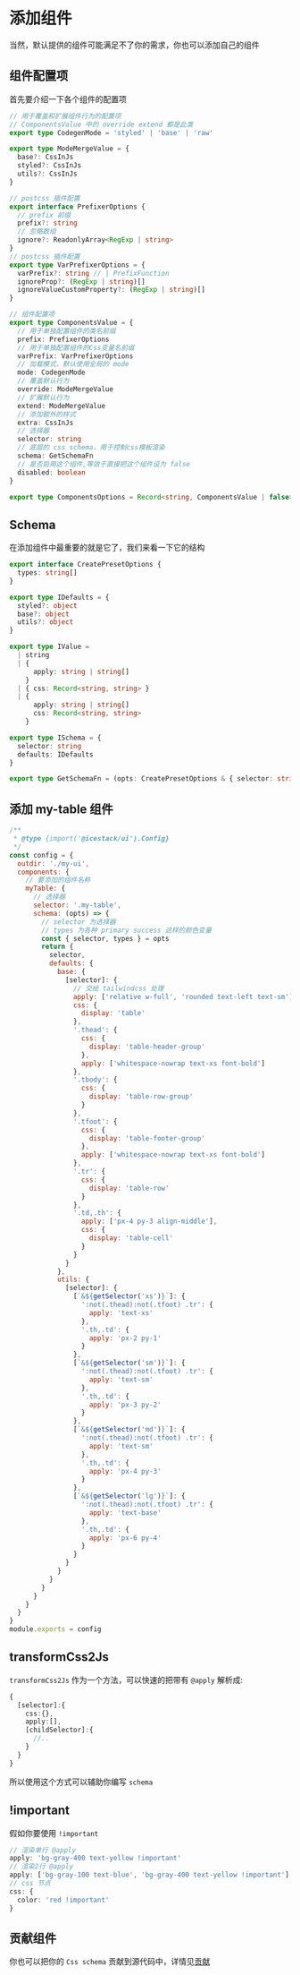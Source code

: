 # 添加组件

当然，默认提供的组件可能满足不了你的需求，你也可以添加自己的组件

## 组件配置项

首先要介绍一下各个组件的配置项

```ts
// 用于覆盖和扩展组件行为的配置项
// ComponentsValue 中的 override extend 都是此类
export type CodegenMode = 'styled' | 'base' | 'raw'

export type ModeMergeValue = {
  base?: CssInJs
  styled?: CssInJs
  utils?: CssInJs
}

// postcss 插件配置
export interface PrefixerOptions {
  // prefix 前缀
  prefix?: string
  // 忽略数组
  ignore?: ReadonlyArray<RegExp | string>
}
// postcss 插件配置
export type VarPrefixerOptions = {
  varPrefix?: string // | PrefixFunction
  ignoreProp?: (RegExp | string)[]
  ignoreValueCustomProperty?: (RegExp | string)[]
}

// 组件配置项
export type ComponentsValue = {
  // 用于单独配置组件的类名前缀
  prefix: PrefixerOptions
  // 用于单独配置组件的Css变量名前缀
  varPrefix: VarPrefixerOptions
  // 加载模式，默认使用全局的 mode
  mode: CodegenMode
  // 覆盖默认行为
  override: ModeMergeValue
  // 扩展默认行为
  extend: ModeMergeValue
  // 添加额外的样式
  extra: CssInJs
  // 选择器
  selector: string
  // 底层的 css schema，用于控制css模板渲染
  schema: GetSchemaFn
  // 是否启用这个组件,等效于直接把这个组件设为 false
  disabled: boolean
}

export type ComponentsOptions = Record<string, ComponentsValue | false>
```

## Schema

在添加组件中最重要的就是它了，我们来看一下它的结构

```ts
export interface CreatePresetOptions {
  types: string[]
}

export type IDefaults = {
  styled?: object
  base?: object
  utils?: object
}

export type IValue =
  | string
  | {
      apply: string | string[]
    }
  | { css: Record<string, string> }
  | {
      apply: string | string[]
      css: Record<string, string>
    }

export type ISchema = {
  selector: string
  defaults: IDefaults
}

export type GetSchemaFn = (opts: CreatePresetOptions & { selector: string }) => ISchema
```

## 添加 my-table 组件

```js
/**
 * @type {import('@icestack/ui').Config}
 */
const config = {
  outdir: './my-ui',
  components: {
    // 要添加的组件名称
    myTable: {
      // 选择器
      selector: '.my-table',
      schema: (opts) => {
        // selector 为选择器
        // types 为各种 primary success 这样的颜色变量
        const { selector, types } = opts
        return {
          selector,
          defaults: {
            base: {
              [selector]: {
                // 交给 tailwindcss 处理
                apply: ['relative w-full', 'rounded text-left text-sm'],
                css: {
                  display: 'table'
                },
                '.thead': {
                  css: {
                    display: 'table-header-group'
                  },
                  apply: ['whitespace-nowrap text-xs font-bold']
                },
                '.tbody': {
                  css: {
                    display: 'table-row-group'
                  }
                },
                '.tfoot': {
                  css: {
                    display: 'table-footer-group'
                  },
                  apply: ['whitespace-nowrap text-xs font-bold']
                },
                '.tr': {
                  css: {
                    display: 'table-row'
                  }
                },
                '.td,.th': {
                  apply: ['px-4 py-3 align-middle'],
                  css: {
                    display: 'table-cell'
                  }
                }
              }
            },
            utils: {
              [selector]: {
                [`&${getSelector('xs')}`]: {
                  ':not(.thead):not(.tfoot) .tr': {
                    apply: 'text-xs'
                  },
                  '.th,.td': {
                    apply: 'px-2 py-1'
                  }
                },
                [`&${getSelector('sm')}`]: {
                  ':not(.thead):not(.tfoot) .tr': {
                    apply: 'text-sm'
                  },
                  '.th,.td': {
                    apply: 'px-3 py-2'
                  }
                },
                [`&${getSelector('md')}`]: {
                  ':not(.thead):not(.tfoot) .tr': {
                    apply: 'text-sm'
                  },
                  '.th,.td': {
                    apply: 'px-4 py-3'
                  }
                },
                [`&${getSelector('lg')}`]: {
                  ':not(.thead):not(.tfoot) .tr': {
                    apply: 'text-base'
                  },
                  '.th,.td': {
                    apply: 'px-6 py-4'
                  }
                }
              }
            }
          }
        }
      }
    }
  }
}
module.exports = config
```

## transformCss2Js

`transformCss2Js` 作为一个方法，可以快速的把带有 `@apply` 解析成:

```ts
{
  [selector]:{
    css:{},
    apply:[],
    [childSelector]:{
      //..
    }
  }
}
```

所以使用这个方式可以辅助你编写 `schema`

## !important

假如你要使用 `!important`

```ts
// 渲染单行 @apply
apply: 'bg-gray-400 text-yellow !important'
// 渲染2行 @apply
apply: ['bg-gray-100 text-blue', 'bg-gray-400 text-yellow !important']
// css 节点
css: {
  color: 'red !important'
}
```

## 贡献组件

你也可以把你的 `Css schema` 贡献到源代码中，详情见[贡献](/docs/contribute)
